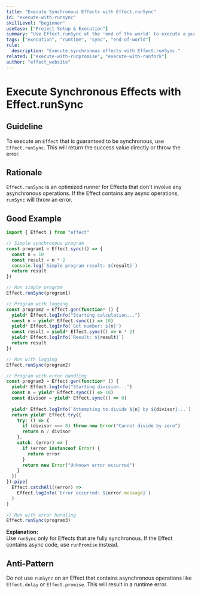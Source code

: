 ```yaml
---
title: "Execute Synchronous Effects with Effect.runSync"
id: "execute-with-runsync"
skillLevel: "beginner"
useCase: ["Project Setup & Execution"]
summary: "Use Effect.runSync at the 'end of the world' to execute a purely synchronous Effect and get its value directly."
tags: ["execution", "runtime", "sync", "end-of-world"]
rule:
  description: "Execute synchronous effects with Effect.runSync."
related: ["execute-with-runpromise", "execute-with-runfork"]
author: "effect_website"
---
```


# Execute Synchronous Effects with Effect.runSync

## Guideline

To execute an `Effect` that is guaranteed to be synchronous, use
`Effect.runSync`. This will return the success value directly or throw the
error.

## Rationale

`Effect.runSync` is an optimized runner for Effects that don't involve any
asynchronous operations. If the Effect contains any async operations,
`runSync` will throw an error.

## Good Example

```typescript
import { Effect } from "effect"

// Simple synchronous program
const program1 = Effect.sync(() => {
  const n = 10
  const result = n * 2
  console.log(`Simple program result: ${result}`)
  return result
})

// Run simple program
Effect.runSync(program1)

// Program with logging
const program2 = Effect.gen(function* () {
  yield* Effect.logInfo("Starting calculation...")
  const n = yield* Effect.sync(() => 10)
  yield* Effect.logInfo(`Got number: ${n}`)
  const result = yield* Effect.sync(() => n * 2)
  yield* Effect.logInfo(`Result: ${result}`)
  return result
})

// Run with logging
Effect.runSync(program2)

// Program with error handling
const program3 = Effect.gen(function* () {
  yield* Effect.logInfo("Starting division...")
  const n = yield* Effect.sync(() => 10)
  const divisor = yield* Effect.sync(() => 0)
  
  yield* Effect.logInfo(`Attempting to divide ${n} by ${divisor}...`)
  return yield* Effect.try({
    try: () => {
      if (divisor === 0) throw new Error("Cannot divide by zero")
      return n / divisor
    },
    catch: (error) => {
      if (error instanceof Error) {
        return error
      }
      return new Error("Unknown error occurred")
    }
  })
}).pipe(
  Effect.catchAll((error) =>
    Effect.logInfo(`Error occurred: ${error.message}`)
  )
)

// Run with error handling
Effect.runSync(program3)
```

**Explanation:**  
Use `runSync` only for Effects that are fully synchronous. If the Effect
contains async code, use `runPromise` instead.

## Anti-Pattern

Do not use `runSync` on an Effect that contains asynchronous operations like
`Effect.delay` or `Effect.promise`. This will result in a runtime error.
